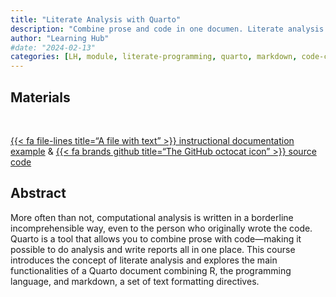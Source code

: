```yaml
---
title: "Literate Analysis with Quarto"
description: "Combine prose and code in one documen. Literate analysis is a fundamental tool for making your work reproducible."
author: "Learning Hub"
#date: "2024-02-13"
categories: [LH, module, literate-programming, quarto, markdown, code-chink, quarto-file-paths, quarto-environment]
---
```


## Materials

<br>

::: {.center-text .body-text-l}
[{{< fa file-lines title="A file with text" >}} instructional documentation example](https://learning.nceas.ucsb.edu/2023-10-coreR/session_04.html){target="_blank"} & [{{< fa brands github title="The GitHub octocat icon" >}} source code](https://github.com/NCEAS/nceas-training/blob/2023-10-coreR/materials/sections/r-intro-quarto.qmd){target="_blank"}
:::

## Abstract

More often than not, computational analysis is written in a borderline incomprehensible way, even to the person who originally wrote the code. Quarto is a tool that allows you to combine prose with code—making it possible to do analysis and write reports all in one place. This course introduces the concept of literate analysis and explores the main functionalities of a Quarto document combining R, the programming language, and markdown, a set of text formatting directives.

